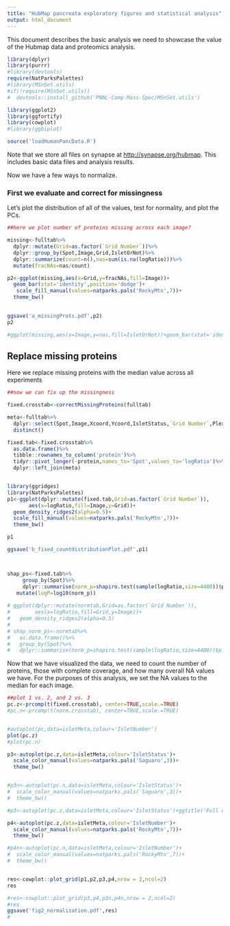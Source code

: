 ```yaml
---
title: "HubMap pancreata exploratory figures and statistical analysis"
output: html_document
---
```


This document describes the basic analysis we need to showcase the value of the Hubmap data and proteomics analysis.

```r
library(dplyr)
library(purrr)
#library(devtools)
require(NatParksPalettes)
#library(MSnSet.utils)
#if(!require(MSnSet.utils))
#  devtools::install_github('PNNL-Comp-Mass-Spec/MSnSet.utils')

library(ggplot2)
library(ggfortify)
library(cowplot)
#library(ggbiplot)

source('loadHumanPancData.R')


```

Note that we store all files on synapse at [http://synapse.org/hubmap](http://synapse.org/hubmap). This includes basic data files and analysis results.

Now we have a few ways to normalize.

### First we evaluate and correct for missingness

Let's plot the distribution of all of the values, test for normality, and plot the PCs.


```r
##here we plot number of proteins missing across each image?

missing<-fulltab%>%
  dplyr::mutate(Grid=as.factor(`Grid Number`))%>%
  dplyr::group_by(Spot,Image,Grid,IsletOrNot)%>%
  dplyr::summarize(count=n(),nas=sum(is.na(logRatio)))%>%
  mutate(fracNAs=nas/count)

p2<-ggplot(missing,aes(x=Grid,y=fracNAs,fill=Image))+
  geom_bar(stat='identity',position='dodge')+
   scale_fill_manual(values=natparks.pals('RockyMtn',7))+
  theme_bw()
  

ggsave('a_missingProts.pdf',p2)
p2

#ggplot(missing,aes(x=Image,y=nas,fill=IsletOrNot))+geom_bar(stat='identity',position='dodge')

```

## Replace missing proteins

Here we replace missing proteins with the median value across all experiments


```r

##now we can fix up the missingness

fixed.crosstab<-correctMissingProteins(fulltab)

meta<-fulltab%>%
  dplyr::select(Spot,Image,Xcoord,Ycoord,IsletStatus,`Grid Number`,Plex)%>%
  distinct()

fixed.tab<-fixed.crosstab%>%
  as.data.frame()%>%
  tibble::rownames_to_column('protein')%>%
  tidyr::pivot_longer(-protein,names_to='Spot',values_to='logRatio')%>%
  dplyr::left_join(meta)


library(ggridges)
library(NatParksPalettes)
p1<-ggplot(dplyr::mutate(fixed.tab,Grid=as.factor(`Grid Number`)),
       aes(x=logRatio,fill=Image,y=Grid))+
  geom_density_ridges2(alpha=0.5)+
  scale_fill_manual(values=natparks.pals('RockyMtn',7))+
  theme_bw()

p1

ggsave('b_fixed_countdistributionPlot.pdf',p1)



shap_ps<-fixed.tab%>%
     group_by(Spot)%>%
     dplyr::summarise(norm_p=shapiro.test(sample(logRatio,size=4400))$p.value)%>%
   mutate(logP=log10(norm_p))
 
# ggplot(dplyr::mutate(normtab,Grid=as.factor(`Grid Number`)),
#        aes(x=logRatio,fill=Grid,y=Image))+
#   geom_density_ridges2(alpha=0.5)
# 
# shap_norm_ps<-normtab%>%
#   as.data.frame()%>%
#   group_by(Spot)%>%
#   dplyr::summarise(norm_p=shapiro.test(sample(logRatio,size=4400))$p.value)

```

Now that we have visualized the data, we need to count the number of proteins, those with complete coverage, and how many overall NA values we have.  For the purposes of this analysis, we set the NA values to the median for each image. 


```r

##plot 1 vs. 2, and 2 vs. 3
pc.z<-prcomp(t(fixed.crosstab), center=TRUE,scale.=TRUE)
#pc.n<-prcomp(t(norm.crosstab), center=TRUE,scale.=TRUE)


#autoplot(pc,data=isletMeta,colour='IsletNumber')
plot(pc.z)
#plot(pc.n)

p3<-autoplot(pc.z,data=isletMeta,colour='IsletStatus')+
  scale_color_manual(values=natparks.pals('Saguaro',3))+
  theme_bw()


#p3n<-autoplot(pc.n,data=isletMeta,colour='IsletStatus')+
#  scale_color_manual(values=natparks.pals('Saguaro',3))+
#  theme_bw()

#p3<-autoplot(pc.z,data=isletMeta,colour='IsletStatus')+ggtitle('Full data')

p4<-autoplot(pc.z,data=isletMeta,colour='IsletNumber')+
  scale_color_manual(values=natparks.pals('RockyMtn',7))+
  theme_bw()

#p4n<-autoplot(pc.n,data=isletMeta,colour='IsletNumber')+
#  scale_color_manual(values=natparks.pals('RockyMtn',7))+
#  theme_bw()


res<-cowplot::plot_grid(p1,p2,p3,p4,nrow = 2,ncol=2)
res

#res<-cowplot::plot_grid(p3,p4,p3n,p4n,nrow = 2,ncol=2)
#res
ggsave('fig2_normalization.pdf',res)
# 


```



